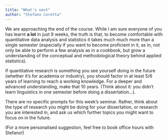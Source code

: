 ```yaml
---
title: "What's next"
author: "Stefano Coretta"
---
```


We are approaching the end of the course. While I am sure everyone of you has learnt **a lot** in just 9 weeks, the truth is that, to become comfortable with quantitative data analysis and statistics it takes much much more than a single semester (especially if you want to become proficient in it, as in, not only be able to perform a few analysis as in a cookbook, but grow a understanding of the conceptual and methodological theory behind applied statistics).

If quantitative research is something you see yourself doing in the future (whether it's for academia or industry), you should factor in at least 5/6 years of learning to reach a working knowledge. For a deeper and advanced understanding, make that 10 years. (Think about it: you didn't learn linguistics in one semester before doing a dissertation...).

There are no specific prompts for this week's seminar. Rather, think about the type of research you might be doing for your dissertation, or research you are interested in, and ask us which further topics you might want to focus on in the future.

(For a more personalised suggestion, feel free to book office hours with Stefano!)

